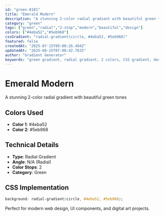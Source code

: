 ```yaml
---
id: "green-0101"
title: "Emerald Modern"
description: "A stunning 2-color radial gradient with beautiful green tones"
category: "green"
tags: ["green","radial","2-stop","modern","beautiful","design"]
colors: ["#4eba52","#5eb968"]
cssGradient: "radial-gradient(circle, #4eba52, #5eb968)"
featured: false
createdAt: "2025-07-15T09:00:26.404Z"
updatedAt: "2025-08-25T07:08:42.763Z"
author: "Gradient Generator"
keywords: "green gradient, radial gradient, 2 colors, CSS gradient, design, #4eba52, #5eb968"
---
```


# Emerald Modern

A stunning 2-color radial gradient with beautiful green tones

## Colors Used
- **Color 1**: #4eba52
- **Color 2**: #5eb968

## Technical Details
- **Type**: Radial Gradient
- **Angle**: N/A (Radial)
- **Color Stops**: 2
- **Category**: Green

## CSS Implementation
```css
background: radial-gradient(circle, #4eba52, #5eb968);
```

Perfect for modern web design, UI components, and digital art projects.
